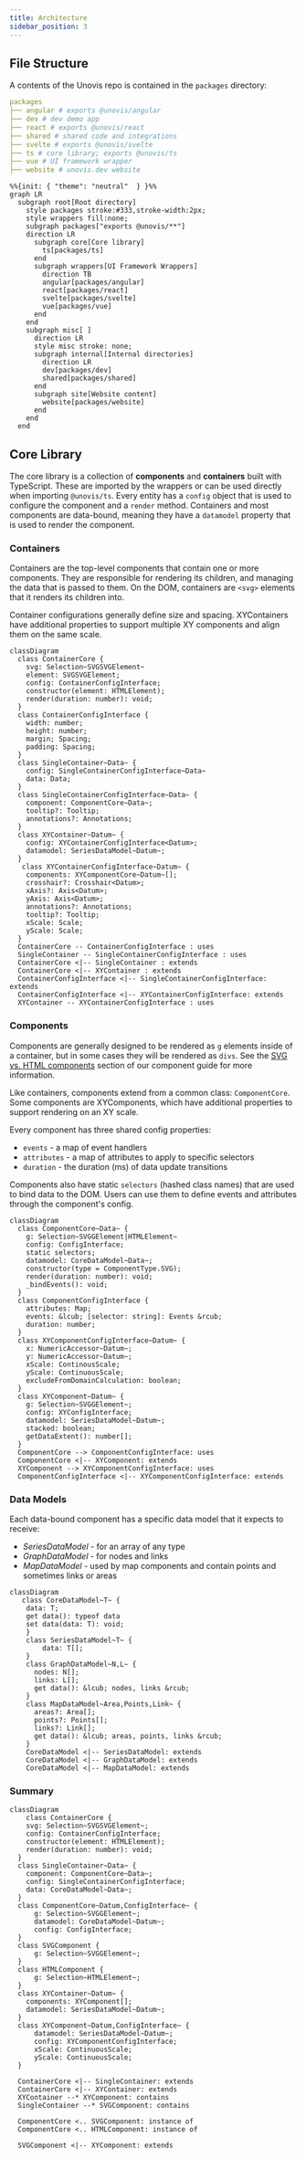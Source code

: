 ```yaml
---
title: Architecture
sidebar_position: 3
---
```


## File Structure
A contents of the Unovis repo is contained in the `packages` directory:

```yaml
packages
├── angular # exports @unovis/angular 
├── dev # dev demo app
├── react # exports @unovis/react
├── shared # shared code and integrations
├── svelte # exports @unovis/svelte
├── ts # core library; exports @unovis/ts
├── vue # UI framework wrapper
├── website # unovis.dev website
```


```mermaid
%%{init: { "theme": "neutral"  } }%%
graph LR
  subgraph root[Root directory]
    style packages stroke:#333,stroke-width:2px;
    style wrappers fill:none;
    subgraph packages["exports @unovis/**"]
    direction LR
      subgraph core[Core library]
        ts[packages/ts]
      end
      subgraph wrappers[UI Framework Wrappers]
        direction TB
        angular[packages/angular]
        react[packages/react]
        svelte[packages/svelte]
        vue[packages/vue]
      end
    end
    subgraph misc[ ]
      direction LR
      style misc stroke: none;
      subgraph internal[Internal directories]
        direction LR
        dev[packages/dev]
        shared[packages/shared]
      end
      subgraph site[Website content]
        website[packages/website]
      end
    end
  end
```

## Core Library
The core library is a collection of **components** and **containers** built with TypeScript.
These are imported by the wrappers or can be used directly when importing `@unovis/ts`.
Every entity has a `config` object that is used to configure the component and a `render` method.
Containers and most components are data-bound, meaning they have a `datamodel` property that is used to render the component.

### Containers
Containers are the top-level components that contain one or more components.
They are responsible for rendering its children, and managing the data that is passed to them.
On the DOM, containers are `<svg>` elements that it renders its children into.

Container configurations generally define size and spacing.
XYContainers have additional properties to support multiple XY components and align them on the same scale.

```mermaid
classDiagram
  class ContainerCore {
    svg: Selection~SVGSVGElement~
    element: SVGSVGElement;
    config: ContainerConfigInterface;
    constructor(element: HTMLElement);
    render(duration: number): void;
  }
  class ContainerConfigInterface {
    width: number;
    height: number;
    margin; Spacing;
    padding: Spacing;
  }
  class SingleContainer~Data~ {
    config: SingleContainerConfigInterface~Data~
    data: Data;
  }
  class SingleContainerConfigInterface~Data~ {
    component: ComponentCore~Data~;
    tooltip?: Tooltip;
    annotations?: Annotations;
  }
  class XYContainer~Datum~ {
    config: XYContainerConfigInterface<Datum>;
    datamodel: SeriesDataModel~Datum~;
  }
   class XYContainerConfigInterface~Datum~ {
    components: XYComponentCore~Datum~[];
    crosshair?: Crosshair<Datum>;
    xAxis?: Axis<Datum>;
    yAxis: Axis<Datum>;
    annotations?: Annotations;
    tooltip?: Tooltip;
    xScale: Scale;
    yScale: Scale;
  }
  ContainerCore -- ContainerConfigInterface : uses
  SingleContainer -- SingleContainerConfigInterface : uses
  ContainerCore <|-- SingleContainer : extends
  ContainerCore <|-- XYContainer : extends
  ContainerConfigInterface <|-- SingleContainerConfigInterface: extends
  ContainerConfigInterface <|-- XYContainerConfigInterface: extends
  XYContainer -- XYContainerConfigInterface : uses
```

### Components
Components are generally designed to be rendered as `g` elements inside of a container, but in some cases they will be rendered as `divs`.
See the [SVG vs. HTML components](./guides/adding-a-component#svg-vs-html-components) section of our component guide for more information.

Like containers, components extend from a common class: `ComponentCore`.
Some components are XYComponents, which have additional properties to support rendering on an XY scale.

Every component has three shared config properties:
- `events` - a map of event handlers
- `attributes` - a map of attributes to apply to specific selectors
- `duration` - the duration (ms) of data update transitions

Components also have static `selectors` (hashed class names) that are used to bind data to the DOM.
Users can use them to define events and attributes through the component's config.

```mermaid
classDiagram
  class ComponentCore~Data~ {
    g: Selection~SVGGElement|HTMLElement~
    config: ConfigInterface;
    static selectors;
    datamodel: CoreDataModel~Data~;
    constructor(type = ComponentType.SVG);
    render(duration: number): void;
    _bindEvents(): void;
  }
  class ComponentConfigInterface {
    attributes: Map;
    events: &lcub; [selector: string]: Events &rcub;
    duration: number;
  }
  class XYComponentConfigInterface~Datum~ {
    x: NumericAccessor~Datum~;
    y: NumericAccessor~Datum~;
    xScale: ContinousScale;
    yScale: ContinuousScale;
    excludeFromDomainCalculation: boolean;
  }
  class XYComponent~Datum~ {
    g: Selection~SVGGElement~;
    config: XYConfigInterface;
    datamodel: SeriesDataModel~Datum~;
    stacked: boolean;
    getDataExtent(): number[];
  }
  ComponentCore --> ComponentConfigInterface: uses
  ComponentCore <|-- XYComponent: extends
  XYComponent --> XYComponentConfigInterface: uses
  ComponentConfigInterface <|-- XYComponentConfigInterface: extends
```



### Data Models
Each data-bound component has a specific data model that it expects to receive:

- _SeriesDataModel_ - for an array of any type
- _GraphDataModel_ - for nodes and links
- _MapDataModel_ - used by map components and contain points and sometimes links or areas

```mermaid
classDiagram
   class CoreDataModel~T~ {
    data: T;
    get data(): typeof data
    set data(data: T): void;
    }
    class SeriesDataModel~T~ {
        data: T[];
    }
    class GraphDataModel~N,L~ {
      nodes: N[];
      links: L[];
      get data(): &lcub; nodes, links &rcub;
    }
    class MapDataModel~Area,Points,Link~ {
      areas?: Area[];
      points?: Points[];
      links?: Link[];
      get data(): &lcub; areas, points, links &rcub;
    }
    CoreDataModel <|-- SeriesDataModel: extends
    CoreDataModel <|-- GraphDataModel: extends
    CoreDataModel <|-- MapDataModel: extends
```

### Summary

```mermaid
classDiagram
    class ContainerCore {
    svg: Selection~SVGSVGElement~;
    config: ContainerConfigInterface;
    constructor(element: HTMLElement);
    render(duration: number): void;
  }
  class SingleContainer~Data~ {
    component: ComponentCore~Data~;
    config: SingleContainerConfigInterface;
    data: CoreDataModel~Data~;
  }
  class ComponentCore~Datum,ConfigInterface~ {
      g: Selection~SVGGElement~;
      datamodel: CoreDataModel~Datum~;
      config: ConfigInterface;
  }
  class SVGComponent {
      g: Selection~SVGGElement~;
  }
  class HTMLComponent {
      g: Selection~HTMLElement~;
  }
  class XYContainer~Datum~ {
    components: XYComponent[];
    datamodel: SeriesDataModel~Datum~;
  }
  class XYComponent~Datum,ConfigInterface~ {
      datamodel: SeriesDataModel~Datum~;
      config: XYComponentConfigInterface;
      xScale: ContinuousScale;
      yScale: ContinuousScale;
  }

  ContainerCore <|-- SingleContainer: extends
  ContainerCore <|-- XYContainer: extends
  XYContainer --* XYComponent: contains
  SingleContainer --* SVGComponent: contains

  ComponentCore <.. SVGComponent: instance of
  ComponentCore <.. HTMLComponent: instance of

  SVGComponent <|-- XYComponent: extends

```